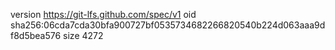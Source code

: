 version https://git-lfs.github.com/spec/v1
oid sha256:06cda7cda30bfa900727bf0535734682266820540b224d063aaa9df8d5bea576
size 4272
